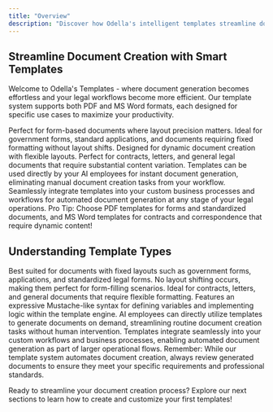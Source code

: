 ```yaml
---
title: "Overview"
description: "Discover how Odella's intelligent templates streamline document creation, supporting both PDF and MS Word formats for comprehensive legal automation"
---
```



## Streamline Document Creation with Smart Templates

Welcome to Odella's Templates - where document generation becomes effortless and your legal workflows become more efficient. Our template system supports both PDF and MS Word formats, each designed for specific use cases to maximize your productivity.

<CardGroup cols={2}>
  <Card title="PDF Templates" icon="file-pdf">
    Perfect for form-based documents where layout precision matters. Ideal for government forms, standard applications, and documents requiring fixed formatting without layout shifts.
  </Card>
  <Card title="MS Word Templates" icon="file-word">
    Designed for dynamic document creation with flexible layouts. Perfect for contracts, letters, and general legal documents that require substantial content variation.
  </Card>
  <Card title="AI Employee Integration" icon="robot">
    Templates can be used directly by your AI employees for instant document generation, eliminating manual document creation tasks from your workflow.
  </Card>
  <Card title="Workflow Integration" icon="diagram-project">
    Seamlessly integrate templates into your custom business processes and workflows for automated document generation at any stage of your legal operations.
  </Card>
</CardGroup>

<Callout type="tip" emoji="💡">
  Pro Tip: Choose PDF templates for forms and standardized documents, and MS Word templates for contracts and correspondence that require dynamic content!
</Callout>

## Understanding Template Types

<Steps>
  <Step title="PDF Templates">
    Best suited for documents with fixed layouts such as government forms, applications, and standardized legal forms. No layout shifting occurs, making them perfect for form-filling scenarios.
  </Step>
  <Step title="MS Word Templates">
    Ideal for contracts, letters, and general documents that require flexible formatting. Features an expressive Mustache-like syntax for defining variables and implementing logic within the template engine.
  </Step>
  <Step title="Direct AI Usage">
    AI employees can directly utilize templates to generate documents on demand, streamlining routine document creation tasks without human intervention.
  </Step>
  <Step title="Workflow Integration">
    Templates integrate seamlessly into your custom workflows and business processes, enabling automated document generation as part of larger operational flows.
  </Step>
</Steps>

<Callout type="warning" emoji="⚖️">
  Remember: While our template system automates document creation, always review generated documents to ensure they meet your specific requirements and professional standards.
</Callout>

Ready to streamline your document creation process? Explore our next sections to learn how to create and customize your first templates!